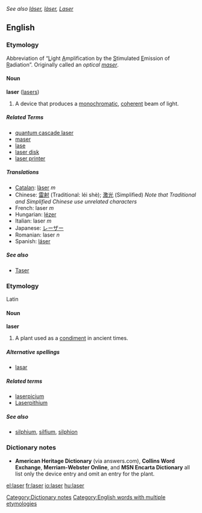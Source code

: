 {{cleanup}}
''See also [[láser]], [[làser]], [[Laser]]''
==English==
===Etymology===
Abbreviation of “<U>L</U>ight <U>A</U>mplification by the <U>S</U>timulated <U>E</U>mission of <U>R</U>adiation”.  Originally called an <I>optical [[maser]]</I>.

====Noun====
'''laser''' ([[lasers]])
{{wikipedia}}

#A device that produces a [[monochromatic]], [[coherent]] beam of light.  

=====Related Terms=====
*[[quantum cascade laser]]
*[[maser]]
*[[lase]]
*[[laser disk]]
*[[laser printer]]

=====Translations=====
*[[Catalan]]: [[làser]] ''m''
*Chinese: [[雷射]] (Traditional: léi shè); [[激光]] (Simplified) ''Note that Traditional and Simplified Chinese use unrelated characters''
*French: laser ''m''
*Hungarian: [[lézer]]
*Italian: laser ''m''
*Japanese: [[レーザー]]
*Romanian: laser ''n''
*Spanish: [[láser]] {{m}}

=====See also=====
*[[Taser]]

===Etymology===
Latin {{substub}}

====Noun====
'''laser'''

#A plant used as a [[condiment]] in ancient times. {{substub}}

=====Alternative spellings=====
*[[lasar]]

=====Related terms=====
*[[laserpicium]]
*[[Laserpithium]]<!-- rare, capitalization?? -->

=====See also=====
*[[silphium]], [[silfium]], [[silphion]]

===Dictionary notes=== [[Category:Dictionary notes]]
*'''American Heritage Dictionary''' (via answers.com), '''Collins Word Exchange''', '''Merriam-Webster Online''', and '''MSN Encarta Dictionary''' all list only the device entry and omit an entry for the plant.

[[Category:English words with multiple etymologies]]

[[el:laser]]
[[fr:laser]]
[[io:laser]]
[[hu:laser]]